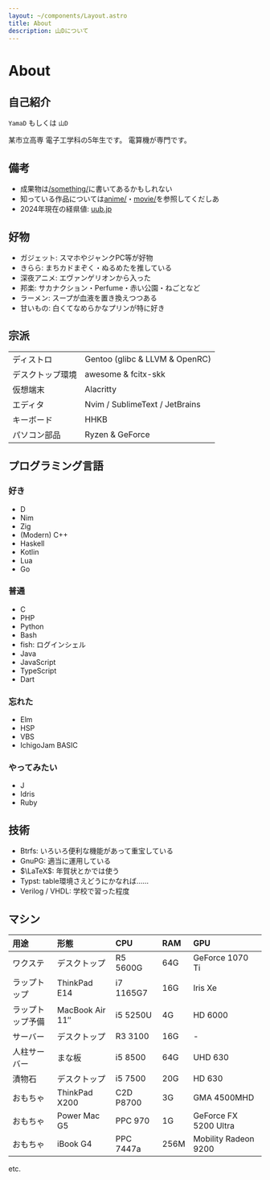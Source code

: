 ```yaml
---
layout: ~/components/Layout.astro
title: About
description: 山Dについて
---
```



# About

## 自己紹介

`YamaD` もしくは `山D`

某市立高専 電子工学科の5年生です。
電算機が専門です。

<YO client:idle />

## 備考

- 成果物は[/something/](/something/)に書いてあるかもしれない
- 知っている作品については[anime/](anime/)・[movie/](movie/)を参照してくだしあ
- 2024年現在の経県値: [uub.jp](https://uub.jp/j.cgi/ztzIztnciqcaszhsIztIeTtzIYiwfszsr/)

## 好物

- ガジェット: スマホやジャンクPC等が好物
- きらら: まちカドまぞく・ぬるめたを推している
- 深夜アニメ: エヴァンゲリオンから入った
- 邦楽: サカナクション・Perfume・赤い公園・ねごとなど
- ラーメン: スープが血液を置き換えつつある
- 甘いもの: 白くてなめらかなプリンが特に好き

## 宗派

|                   |                                 |
|:----------------- |:------------------------------- |
| ディストロ        | Gentoo (glibc & LLVM & OpenRC)  |
| デスクトップ環境  | awesome & fcitx-skk             |
| 仮想端末          | Alacritty                       |
| エディタ          | Nvim / SublimeText / JetBrains  |
| キーボード        | HHKB                            |
| パソコン部品      | Ryzen & GeForce                 |

## プログラミング言語

### 好き

- D
- Nim
- Zig
- (Modern) C++
- Haskell
- Kotlin
- Lua
- Go

### 普通

- C
- PHP
- Python
- Bash
- fish: ログインシェル
- Java
- JavaScript
- TypeScript
- Dart

### 忘れた

- Elm
- HSP
- VBS
- IchigoJam BASIC

### やってみたい

- J
- Idris
- Ruby

## 技術

- Btrfs: いろいろ便利な機能があって重宝している
- GnuPG: 適当に運用している
- $\LaTeX$: 年賀状とかでは使う
- Typst: table環境さえどうにかなれば……
- Verilog / VHDL: 学校で習った程度

## マシン

| 用途             | 形態                  | CPU       | RAM  | GPU                   |
|:---------------- |:--------------------- |:--------- |:---- |:--------------------- |
| ワクステ         | デスクトップ          | R5 5600G  | 64G  | GeForce 1070 Ti       |
| ラップトップ     | ThinkPad E14          | i7 1165G7 | 16G  | Iris Xe               |
| ラップトップ予備 | MacBook Air 11&Prime; | i5 5250U  | 4G   | HD 6000               |
| サーバー         | デスクトップ          | R3 3100   | 16G  | -                     |
| 人柱サーバー     | まな板                | i5 8500   | 64G  | UHD 630               |
| 漬物石           | デスクトップ          | i5 7500   | 20G  | HD 630                |
| おもちゃ         | ThinkPad X200         | C2D P8700 | 3G   | GMA 4500MHD           |
| おもちゃ         | Power Mac G5          | PPC 970   | 1G   | GeForce FX 5200 Ultra |
| おもちゃ         | iBook G4              | PPC 7447a | 256M | Mobility Radeon 9200  |
etc.
